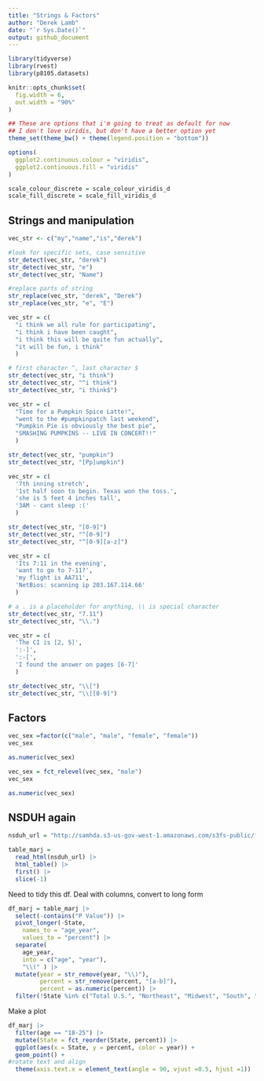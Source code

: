 ```yaml
---
title: "Strings & Factors"
author: "Derek Lamb"
date: "`r Sys.Date()`"
output: github_document
---
```


```r
library(tidyverse)
library(rvest)
library(p8105.datasets)

knitr::opts_chunk$set(
  fig.width = 6,
  out.width = "90%"
)

## These are options that i'm going to treat as default for now
## I don't love viridis, but don't have a better option yet
theme_set(theme_bw() + theme(legend.position = "bottom"))

options(
  ggplot2.continuous.colour = "viridis",
  ggplot2.continuous.fill = "viridis"
)

scale_colour_discrete = scale_colour_viridis_d
scale_fill_discrete = scale_fill_viridis_d
```

## Strings and manipulation

```r
vec_str <- c("my","name","is","derek")

#look for specific sets, case sensitive
str_detect(vec_str, "derek")
str_detect(vec_str, "e")
str_detect(vec_str, "Name")

#replace parts of string
str_replace(vec_str, "derek", "Derek")
str_replace(vec_str, "e", "E")
```

```r
vec_str = c(
  "i think we all rule for participating",
  "i think i have been caught",
  "i think this will be quite fun actually",
  "it will be fun, i think"
  )

# first character ^, last character $
str_detect(vec_str, "i think")
str_detect(vec_str, "^i think")
str_detect(vec_str, "i think$")
```


```r
vec_str = c(
  "Time for a Pumpkin Spice Latte!",
  "went to the #pumpkinpatch last weekend",
  "Pumpkin Pie is obviously the best pie",
  "SMASHING PUMPKINS -- LIVE IN CONCERT!!"
  )

str_detect(vec_str, "pumpkin")
str_detect(vec_str, "[Pp]umpkin")
```

```r
vec_str = c(
  '7th inning stretch',
  '1st half soon to begin. Texas won the toss.',
  'she is 5 feet 4 inches tall',
  '3AM - cant sleep :('
  )

str_detect(vec_str, "[0-9]")
str_detect(vec_str, "^[0-9]")
str_detect(vec_str, "^[0-9][a-z]")
```

```r
vec_str = c(
  'Its 7:11 in the evening',
  'want to go to 7-11?',
  'my flight is AA711',
  'NetBios: scanning ip 203.167.114.66'
  )

# a . is a placeholder for anything, \\ is special character
str_detect(vec_str, "7.11")
str_detect(vec_str, "\\.")
```

```r

vec_str = c(
  'The CI is [2, 5]',
  ':-]',
  ':-[',
  'I found the answer on pages [6-7]'
  )

str_detect(vec_str, "\\[")
str_detect(vec_str, "\\[[0-9]")
```


## Factors
```r
vec_sex =factor(c("male", "male", "female", "female"))
vec_sex

as.numeric(vec_sex)

vec_sex = fct_relevel(vec_sex, "male")
vec_sex

as.numeric(vec_sex)

```


## NSDUH again
```r
nsduh_url = "http://samhda.s3-us-gov-west-1.amazonaws.com/s3fs-public/field-uploads/2k15StateFiles/NSDUHsaeShortTermCHG2015.htm"

table_marj = 
  read_html(nsduh_url) |> 
  html_table() |> 
  first() |> 
  slice(-1)
```

Need to tidy this df. Deal with columns, convert to long form

```r
df_marj = table_marj |> 
  select(-contains("P Value")) |> 
  pivot_longer(-State,
    names_to = "age_year",
    values_to = "percent") |> 
  separate(
    age_year, 
    into = c("age", "year"), 
    "\\(" ) |> 
  mutate(year = str_remove(year, "\\)"),
         percent = str_remove(percent, "[a-b]"),
         percent = as.numeric(percent)) |> 
  filter(!State %in% c("Total U.S.", "Northeast", "Midwest", "South", "West"))
```

Make a plot
```r
df_marj |> 
  filter(age == "18-25") |> 
  mutate(State = fct_reorder(State, percent)) |> 
  ggplot(aes(x = State, y = percent, color = year)) +
  geom_point() +
#rotate text and align
  theme(axis.text.x = element_text(angle = 90, vjust =0.5, hjust =1))
```



